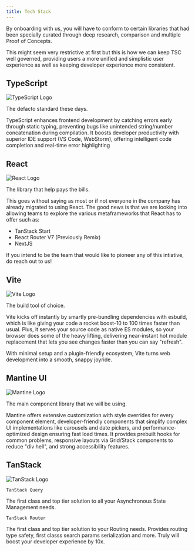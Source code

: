 ```yaml
---
title: Tech Stack
---
```


By onboarding with us, you will have to conform to certain libraries that had been specially curated through deep research, comparison and multiple Proof of Concepts.

This might seem very restrictive at first but this is how we can keep TSC well governed, providing users a more unified and simplistic user experience as well as keeping developer experience more consistent.

## TypeScript

![TypeScript Logo](./assets/typescript-logo.png)

The defacto standard these days.

TypeScript enhances frontend development by catching errors early through static typing, preventing bugs like unintended string/number concatenation during compilation. It boosts developer productivity with superior IDE support (VS Code, WebStorm), offering intelligent code completion and real-time error highlighting

## React

![React Logo](./assets/react-logo.png)

The library that help pays the bills.

This goes without saying as most or if not everyone in the company has already migrated to using React. The good news is that we are looking into allowing teams to explore the various metaframeworks that React has to offer such as:

- TanStack Start
- React Router V7 (Previously Remix)
- NextJS

If you intend to be the team that would like to pioneer any of this intiative, do reach out to us!

## Vite

![Vite Logo](./assets/vite-logo.png)

The build tool of choice.

Vite kicks off instantly by smartly pre-bundling dependencies with esbuild, which is like giving your code a rocket boost-10 to 100 times faster than usual. Plus, it serves your source code as native ES modules, so your browser does some of the heavy lifting, delivering near-instant hot module replacement that lets you see changes faster than you can say "refresh".

With minimal setup and a plugin-friendly ecosystem, Vite turns web development into a smooth, snappy joyride.

## Mantine UI

![Mantine Logo](./assets/mantine-logo.png)

The main component library that we will be using.

Mantine offers extensive customization with style overrides for every component element, developer-friendly components that simplify complex UI implementations like carousels and date pickers, and performance-optimized design ensuring fast load times. It provides prebuilt hooks for common problems, responsive layouts via Grid/Stack components to reduce "div hell", and strong accessibility features.

## TanStack

![TanStack Logo](./assets/tanstack-logo.jpeg)


`TanStack Query`

The first class and top tier solution to all your Asynchronous State Management needs.

`TanStack Router`

The first class and top tier solution to your Routing needs. Provides routing type safety, first classs search params serialization and more. Truly will boost your developer experience by 10x.
